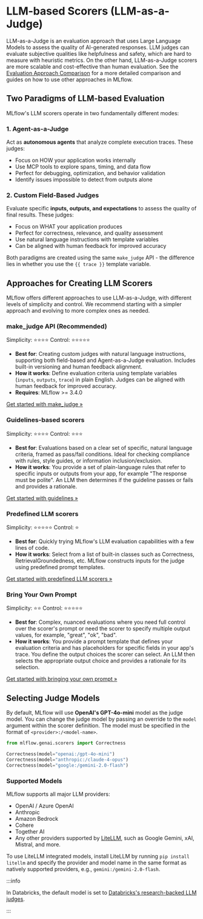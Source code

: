 
# LLM-based Scorers (LLM-as-a-Judge)

LLM-as-a-Judge is an evaluation approach that uses Large Language Models to assess the quality of AI-generated responses. LLM judges can evaluate subjective qualities like helpfulness and safety, which are hard to measure with heuristic metrics. On the other hand, LLM-as-a-Judge scorers are more scalable and cost-effective than human evaluation. See the [Evaluation Approach Comparison](/genai/eval-monitor/scorers#evaluation-approaches-comparison) for a more detailed comparison and guides on how to use other approaches in MLflow.

## Two Paradigms of LLM-based Evaluation

MLflow's LLM scorers operate in two fundamentally different modes:

### 1. Agent-as-a-Judge

Act as **autonomous agents** that analyze complete execution traces. These judges:

- Focus on HOW your application works internally
- Use MCP tools to explore spans, timing, and data flow
- Perfect for debugging, optimization, and behavior validation
- Identify issues impossible to detect from outputs alone

### 2. Custom Field-Based Judges

Evaluate specific **inputs, outputs, and expectations** to assess the quality of final results. These judges:

- Focus on WHAT your application produces
- Perfect for correctness, relevance, and quality assessment
- Use natural language instructions with template variables
- Can be aligned with human feedback for improved accuracy

Both paradigms are created using the same `make_judge` API - the difference lies in whether you use the `{{ trace }}` template variable.

## Approaches for Creating LLM Scorers

MLflow offers different approaches to use LLM-as-a-Judge, with different levels of simplicity and control. We recommend starting with a simpler approach and evolving to more complex ones as needed.

### make_judge API (Recommended)

Simplicity: ⭐⭐⭐⭐
Control: ⭐⭐⭐⭐⭐

- **Best for**: Creating custom judges with natural language instructions, supporting both field-based and Agent-as-a-Judge evaluation. Includes built-in versioning and human feedback alignment.
- **How it works**: Define evaluation criteria using template variables (`inputs`, `outputs`, `trace`) in plain English. Judges can be aligned with human feedback for improved accuracy.
- **Requires**: MLflow >= 3.4.0

[Get started with make_judge »](/genai/eval-monitor/scorers/llm-judge/make-judge)

### Guidelines-based scorers

Simplicity: ⭐⭐⭐⭐
Control: ⭐⭐⭐

- **Best for**: Evaluations based on a clear set of specific, natural language criteria, framed as pass/fail conditions. Ideal for checking compliance with rules, style guides, or information inclusion/exclusion.
- **How it works**: You provide a set of plain-language rules that refer to specific inputs or outputs from your app, for example "The response must be polite". An LLM then determines if the guideline passes or fails and provides a rationale.

[Get started with guidelines »](/genai/eval-monitor/scorers/llm-judge/guidelines)

### Predefined LLM scorers

Simplicity: ⭐⭐⭐⭐⭐
Control: ⭐

- **Best for**: Quickly trying MLflow's LLM evaluation capabilities with a few lines of code.
- **How it works**: Select from a list of built-in classes such as Correctness, RetrievalGroundedness, etc. MLflow constructs inputs for the judge using predefined prompt templates.

[Get started with predefined LLM scorers »](/genai/eval-monitor/scorers/llm-judge/predefined)

### Bring Your Own Prompt

Simplicity: ⭐⭐
Control: ⭐⭐⭐⭐⭐

- **Best for**: Complex, nuanced evaluations where you need full control over the scorer's prompt or need the scorer to specify multiple output values, for example, "great", "ok", "bad".
- **How it works**: You provide a prompt template that defines your evaluation criteria and has placeholders for specific fields in your app's trace. You define the output choices the scorer can select. An LLM then selects the appropriate output choice and provides a rationale for its selection.

[Get started with bringing your own prompt »](/genai/eval-monitor/scorers/llm-judge/prompt)

## Selecting Judge Models

By default, MLflow will use **OpenAI's GPT-4o-mini** model as the judge model. You can change the judge model by passing an override to the `model` argument within the scorer definition. The model must be specified in the format of `<provider>:/<model-name>`.

```python
from mlflow.genai.scorers import Correctness

Correctness(model="openai:/gpt-4o-mini")
Correctness(model="anthropic:/claude-4-opus")
Correctness(model="google:/gemini-2.0-flash")
```

### Supported Models

MLflow supports all major LLM providers:

- OpenAI / Azure OpenAI
- Anthropic
- Amazon Bedrock
- Cohere
- Together AI
- Any other providers supported by [LiteLLM](https://docs.litellm.ai/docs/providers), such as Google Gemini, xAI, Mistral, and more.

To use LiteLLM integrated models, install LiteLLM by running `pip install litellm` and specify the provider and model name in the same format as natively supported providers, e.g., `gemini:/gemini-2.0-flash`.

:::info

In Databricks, the default model is set to <ins>[Databricks's research-backed LLM judges](https://docs.databricks.com/aws/en/mlflow3/genai/eval-monitor/concepts/judges/)</ins>.

:::
